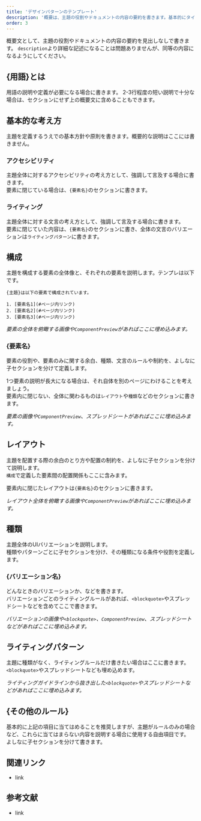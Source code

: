 ```yaml
---
title: 'デザインパターンのテンプレート'
description: '概要は、主題の役割やドキュメントの内容の要約を書きます。基本的にタイトルを主語にして書きます。'
order: 3
---
```


概要文として、主題の役割やドキュメントの内容の要約を見出しなしで書きます。
`description`より詳細な記述になることは問題ありませんが、同等の内容になるようにしてください。

## \{用語\}とは
用語の説明や定義が必要になる場合に書きます。
2-3行程度の短い説明で十分な場合は、セクションにせず上の概要文に含めることもできます。

## 基本的な考え方
主題を定義するうえでの基本方針や原則を書きます。概要的な説明はここには書きません。

### アクセシビリティ
主題全体に対するアクセシビリティの考え方として、強調して言及する場合に書きます。  
要素に閉じている場合は、`{要素名}`のセクションに書きます。

### ライティング
主題全体に対する文言の考え方として、強調して言及する場合に書きます。  
要素に閉じていた内容は、`{要素名}`のセクションに書き、全体の文言のバリエーションは`ライティングパターン`に書きます。


## 構成
主題を構成する要素の全体像と、それぞれの要素を説明します。テンプレは以下です。

```
{主題}は以下の要素で構成されています。

1. [要素名1](#ページ内リンク)
2. [要素名2](#ページ内リンク)
3. [要素名3](#ページ内リンク)
```

*要素の全体を俯瞰する画像や`ComponentPreview`があればここに埋め込みます。*

### \{要素名\}
要素の役割や、要素のみに関する余白、種類、文言のルールや制約を、よしなに子セクションを分けて定義します。  

1つ要素の説明が長大になる場合は、それ自体を別のページにわけることを考えましょう。  
要素内に閉じない、全体に関わるものは`レイアウト`や`種類`などのセクションに書きます。

*要素の画像や`ComponentPreview`、スプレッドシートがあればここに埋め込みます。*


## レイアウト
主題を配置する際の余白のとり方や配置の制約を、よしなに子セクションを分けて説明します。  
`構成`で定義した要素間の配置関係もここに含みます。

要素内に閉じたレイアウトは`{要素名}`のセクションに書きます。

*レイアウト全体を俯瞰する画像や`ComponentPreview`があればここに埋め込みます。*


## 種類
主題全体のUIバリエーションを説明します。  
種類やパターンごとに子セクションを分け、その種類になる条件や役割を定義します。

### \{バリエーション名\}
どんなときのバリエーションか、などを書きます。  
バリエーションごとのライティングルールがあれば、`<blockquote>`やスプレッドシートなどを含めてここで書きます。

*バリエーションの画像や`<blockquote>`、`ComponentPreview`、スプレッドシートなどがあればここに埋め込みます。*


## ライティングパターン
主題に種類がなく、ライティングルールだけ書きたい場合はここに書きます。  
`<blockquote>`やスプレッドシートなども埋め込めます。

*ライティングガイドラインから抜き出した`<blockquote>`やスプレッドシートなどがあればここに埋め込みます。*


## \{その他のルール\}
基本的に上記の項目に当てはめることを推奨しますが、主題がルールのみの場合など、これらに当てはまらない内容を説明する場合に使用する自由項目です。  
よしなに子セクションを分けて書きます。


## 関連リンク
- link


## 参考文献
- link

